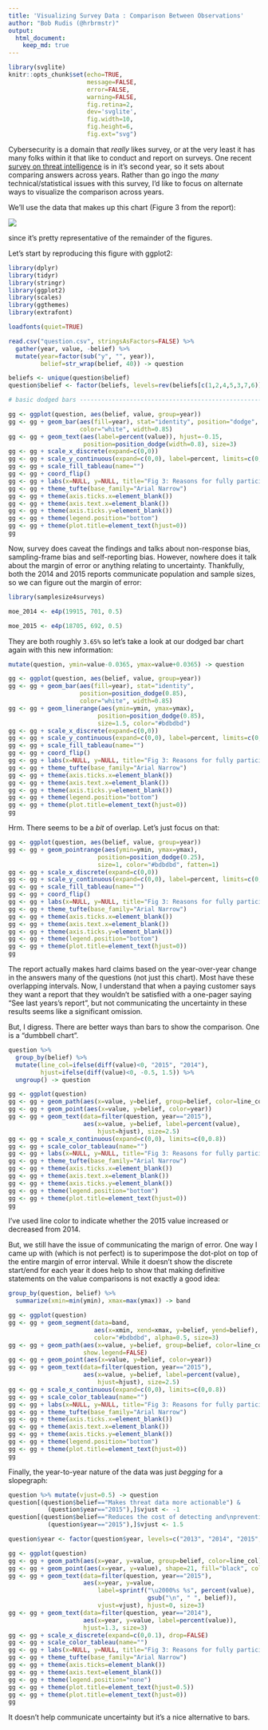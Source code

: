 ```yaml
---
title: 'Visualizing Survey Data : Comparison Between Observations'
author: "Bob Rudis (@hrbrmstr)"
output:
  html_document:
    keep_md: true
---
```


```r
library(svglite)
knitr::opts_chunk$set(echo=TRUE,
                      message=FALSE,
                      error=FALSE,
                      warning=FALSE,
                      fig.retina=2,
                      dev='svglite',
                      fig.width=10,
                      fig.height=6,
                      fig.ext="svg")
```

Cybersecurity is a domain that _really_ likes survey, or at the very least it has many folks within it that like to conduct and report on surveys. One recent [survey on threat intelligence](http://www.ponemon.org/blog/the-second-annual-study-on-exchanging-cyber-threat-intelligence-there-has-to-be-a-better-way) is in it's second year, so it sets about comparing answers across years. Rather than go ingo the _many_ technical/statistical issues with this survey, I'd like to focus on alternate ways to visualize the comparison across years.

We'll use the data that makes up this chart (Figure 3 from the report):

![](surveybars.png)

since it's pretty representative of the remainder of the figures.

Let's start by reproducing this figure with ggplot2:

```r
library(dplyr)
library(tidyr)
library(stringr)
library(ggplot2)
library(scales)
library(ggthemes)
library(extrafont)
```

```r
loadfonts(quiet=TRUE)
```

```r
read.csv("question.csv", stringsAsFactors=FALSE) %>%
  gather(year, value, -belief) %>%
  mutate(year=factor(sub("y", "", year)),
         belief=str_wrap(belief, 40)) -> question

beliefs <- unique(question$belief)
question$belief <- factor(beliefs, levels=rev(beliefs[c(1,2,4,5,3,7,6)]))

# basic dodged bars -------------------------------------------------------

gg <- ggplot(question, aes(belief, value, group=year))
gg <- gg + geom_bar(aes(fill=year), stat="identity", position="dodge",
                    color="white", width=0.85)
gg <- gg + geom_text(aes(label=percent(value)), hjust=-0.15,
                     position=position_dodge(width=0.8), size=3)
gg <- gg + scale_x_discrete(expand=c(0,0))
gg <- gg + scale_y_continuous(expand=c(0,0), label=percent, limits=c(0,0.8))
gg <- gg + scale_fill_tableau(name="")
gg <- gg + coord_flip()
gg <- gg + labs(x=NULL, y=NULL, title="Fig 3: Reasons for fully participating\n")
gg <- gg + theme_tufte(base_family="Arial Narrow")
gg <- gg + theme(axis.ticks.x=element_blank())
gg <- gg + theme(axis.text.x=element_blank())
gg <- gg + theme(axis.ticks.y=element_blank())
gg <- gg + theme(legend.position="bottom")
gg <- gg + theme(plot.title=element_text(hjust=0))
gg
```

Now, survey does caveat the findings and talks about non-response bias, sampling-frame bias and self-reporting bias. However, nowhere does it talk about the margin of error or anything relating to uncertainty. Thankfully, both the 2014 and 2015 reports communicate population and sample sizes, so we can figure out the margin of error:

```r
library(samplesize4surveys)

moe_2014 <- e4p(19915, 701, 0.5)

moe_2015 <- e4p(18705, 692, 0.5)
```

They are both roughly `3.65%` so let's take a look at our dodged bar chart again with this new information:

```r
mutate(question, ymin=value-0.0365, ymax=value+0.0365) -> question

gg <- ggplot(question, aes(belief, value, group=year))
gg <- gg + geom_bar(aes(fill=year), stat="identity",
                    position=position_dodge(0.85),
                    color="white", width=0.85)
gg <- gg + geom_linerange(aes(ymin=ymin, ymax=ymax),
                         position=position_dodge(0.85),
                         size=1.5, color="#bdbdbd")
gg <- gg + scale_x_discrete(expand=c(0,0))
gg <- gg + scale_y_continuous(expand=c(0,0), label=percent, limits=c(0,0.85))
gg <- gg + scale_fill_tableau(name="")
gg <- gg + coord_flip()
gg <- gg + labs(x=NULL, y=NULL, title="Fig 3: Reasons for fully participating\n")
gg <- gg + theme_tufte(base_family="Arial Narrow")
gg <- gg + theme(axis.ticks.x=element_blank())
gg <- gg + theme(axis.text.x=element_blank())
gg <- gg + theme(axis.ticks.y=element_blank())
gg <- gg + theme(legend.position="bottom")
gg <- gg + theme(plot.title=element_text(hjust=0))
gg
```

Hrm. There seems to be a _bit_ of overlap. Let's just focus on that:

```r
gg <- ggplot(question, aes(belief, value, group=year))
gg <- gg + geom_pointrange(aes(ymin=ymin, ymax=ymax),
                         position=position_dodge(0.25),
                         size=1, color="#bdbdbd", fatten=1)
gg <- gg + scale_x_discrete(expand=c(0,0))
gg <- gg + scale_y_continuous(expand=c(0,0), label=percent, limits=c(0,1))
gg <- gg + scale_fill_tableau(name="")
gg <- gg + coord_flip()
gg <- gg + labs(x=NULL, y=NULL, title="Fig 3: Reasons for fully participating\n")
gg <- gg + theme_tufte(base_family="Arial Narrow")
gg <- gg + theme(axis.ticks.x=element_blank())
gg <- gg + theme(axis.text.x=element_blank())
gg <- gg + theme(axis.ticks.y=element_blank())
gg <- gg + theme(legend.position="bottom")
gg <- gg + theme(plot.title=element_text(hjust=0))
gg
```

The report actually makes hard claims based on the year-over-year change in the answers many of the questions (not just this chart). Most have these overlapping intervals. Now, I understand that when a paying customer says they want a report that they wouldn't be satisfied with a one-pager saying "See last years's report", but not communicating the uncertainty in these results seems like a significant omission.

But, I digress. There are better ways than bars to show the comparison. One is a "dumbbell chart".

```r
question %>%
  group_by(belief) %>%
  mutate(line_col=ifelse(diff(value)<0, "2015", "2014"),
         hjust=ifelse(diff(value)<0, -0.5, 1.5)) %>%
  ungroup() -> question

gg <- ggplot(question)
gg <- gg + geom_path(aes(x=value, y=belief, group=belief, color=line_col))
gg <- gg + geom_point(aes(x=value, y=belief, color=year))
gg <- gg + geom_text(data=filter(question, year=="2015"),
                     aes(x=value, y=belief, label=percent(value),
                         hjust=hjust), size=2.5)
gg <- gg + scale_x_continuous(expand=c(0,0), limits=c(0,0.8))
gg <- gg + scale_color_tableau(name="")
gg <- gg + labs(x=NULL, y=NULL, title="Fig 3: Reasons for fully participating\n")
gg <- gg + theme_tufte(base_family="Arial Narrow")
gg <- gg + theme(axis.ticks.x=element_blank())
gg <- gg + theme(axis.text.x=element_blank())
gg <- gg + theme(axis.ticks.y=element_blank())
gg <- gg + theme(legend.position="bottom")
gg <- gg + theme(plot.title=element_text(hjust=0))
gg
```

I've used line color to indicate whether the 2015 value increased or decreased from 2014.

But, we still have the issue of communicating the marign of error. One way I came up with (which is not perfect) is to superimpose the dot-plot on top of the entire margin of error interval. While it doesn't show the discrete start/end for each year it does help to show that making definitive statements on the value comparisons is not exactly a good idea:

```r
group_by(question, belief) %>%
  summarize(xmin=min(ymin), xmax=max(ymax)) -> band

gg <- ggplot(question)
gg <- gg + geom_segment(data=band,
                        aes(x=xmin, xend=xmax, y=belief, yend=belief),
                        color="#bdbdbd", alpha=0.5, size=3)
gg <- gg + geom_path(aes(x=value, y=belief, group=belief, color=line_col),
                     show.legend=FALSE)
gg <- gg + geom_point(aes(x=value, y=belief, color=year))
gg <- gg + geom_text(data=filter(question, year=="2015"),
                     aes(x=value, y=belief, label=percent(value),
                         hjust=hjust), size=2.5)
gg <- gg + scale_x_continuous(expand=c(0,0), limits=c(0,0.8))
gg <- gg + scale_color_tableau(name="")
gg <- gg + labs(x=NULL, y=NULL, title="Fig 3: Reasons for fully participating\n")
gg <- gg + theme_tufte(base_family="Arial Narrow")
gg <- gg + theme(axis.ticks.x=element_blank())
gg <- gg + theme(axis.text.x=element_blank())
gg <- gg + theme(axis.ticks.y=element_blank())
gg <- gg + theme(legend.position="bottom")
gg <- gg + theme(plot.title=element_text(hjust=0))
gg
```

Finally, the year-to-year nature of the data was just _begging_ for a slopegraph:

```r

question %>% mutate(vjust=0.5) -> question
question[(question$belief=="Makes threat data more actionable") &
           (question$year=="2015"),]$vjust <- -1
question[(question$belief=="Reduces the cost of detecting and\npreventing cyber attacks") &
           (question$year=="2015"),]$vjust <- 1.5

question$year <- factor(question$year, levels=c("2013", "2014", "2015", "2016", "2017", "2018"))

gg <- ggplot(question)
gg <- gg + geom_path(aes(x=year, y=value, group=belief, color=line_col))
gg <- gg + geom_point(aes(x=year, y=value), shape=21, fill="black", color="white")
gg <- gg + geom_text(data=filter(question, year=="2015"),
                     aes(x=year, y=value,
                         label=sprintf("\u2000%s %s", percent(value),
                                       gsub("\n", " ", belief)),
                         vjust=vjust), hjust=0, size=3)
gg <- gg + geom_text(data=filter(question, year=="2014"),
                     aes(x=year, y=value, label=percent(value)),
                     hjust=1.3, size=3)
gg <- gg + scale_x_discrete(expand=c(0,0.1), drop=FALSE)
gg <- gg + scale_color_tableau(name="")
gg <- gg + labs(x=NULL, y=NULL, title="Fig 3: Reasons for fully participating\n")
gg <- gg + theme_tufte(base_family="Arial Narrow")
gg <- gg + theme(axis.ticks=element_blank())
gg <- gg + theme(axis.text=element_blank())
gg <- gg + theme(legend.position="none")
gg <- gg + theme(plot.title=element_text(hjust=0.5))
gg <- gg + theme(plot.title=element_text(hjust=0))
gg
```

It doesn't help communicate uncertainty but it's a nice alternative to bars. 
